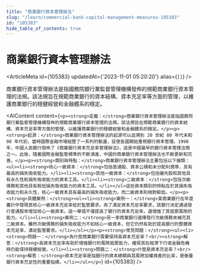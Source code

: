 ```yaml
---
title: "商業銀行資本管理辦法"
slug: "/learn/commercial-bank-capital-management-measures-105383"
id: "105383"
hide_table_of_contents: true
---
```



# 商業銀行資本管理辦法

<ArticleMeta id={105383} updatedAt={'2023-11-01 05:20:20'} alias={`[]`} />
<div className='border-solid border-b border-t-0 my-4 border-[var(--ifm-color-gray-300)]' />

商業銀行資本管理辦法是指國務院銀行業監督管理機構發佈的規範商業銀行資本管理的法規。該法規旨在規範商業銀行的資本結構、資本充足率等方面的管理，以維護商業銀行的穩健經營和金融體系的穩定。

<AIContent content={`<p><strong>定義：</strong>商業銀行資本管理辦法是指國務院銀行業監督管理機構發佈的規範商業銀行資本管理的法規。該法規旨在規範商業銀行的資本結構、資本充足率等方面的管理，以維護商業銀行的穩健經營和金融體系的穩定。</p><p><strong>起源：</strong>商業銀行資本管理辦法的起源可以追溯到 20 世紀 80 年代末和 90 年代初，當時國際金融市場經歷了一系列的動盪，促使各國開始重視銀行資本管理。1998 年，中國人民銀行發佈了《商業銀行資本充足率管理辦法》，這是中國最早的銀行資本管理法規之一。此後，隨着國際金融監管標準的不斷演進，中國的商業銀行資本管理辦法也不斷更新和完善。</p><p><strong>類別與特點：</strong>商業銀行資本管理辦法主要包括以下幾類：<ul><li><strong>核心一級資本：</strong>包括普通股、資本公積和未分配利潤等，具有最高的損失吸收能力。</li><li><strong>其他一級資本：</strong>包括優先股和其他具有永久性和損失吸收能力的資本工具。</li><li><strong>二級資本：</strong>包括次級債務和其他具有較低損失吸收能力的資本工具。</li></ul>這些資本類別的特點在於其損失吸收能力和永久性，核心一級資本具有最高的損失吸收能力，而二級資本則相對較低。</p><p><strong>具體案例：</strong><ol><li><strong>案例一：</strong>某商業銀行在年度審計中發現其核心一級資本充足率低於監管要求。為了滿足資本充足率要求，該銀行決定通過發行普通股來增加核心一級資本。這一舉措不僅提高了銀行的資本充足率，還增強了其抵禦風險的能力。</li><li><strong>案例二：</strong>另一家商業銀行選擇發行次級債務來補充其二級資本。雖然次級債務的損失吸收能力不如核心一級資本，但它仍然有助於提高銀行的整體資本充足率，滿足監管要求。</li></ol></p><p><strong>常見問題：</strong><ul><li><strong>問題一：</strong>為什麼商業銀行需要保持高資本充足率？<br/><strong>解答：</strong>高資本充足率有助於增強銀行的風險抵禦能力，確保其在經濟下行或金融危機時仍能保持穩健經營。</li><li><strong>問題二：</strong>什麼是資本充足率？<br/><strong>解答：</strong>資本充足率是指銀行的資本總額與其風險加權資產的比率，是衡量銀行資本充足性的重要指標。</li></ul></p>`} id={105383} />
